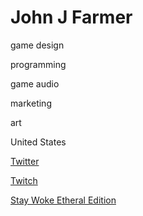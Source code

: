# John J Farmer



<Skills>

game design

programming

game audio

marketing

art

</Skills>

<Location>

United States

</Location>

<Business>

[Twitter](https://twitter.com/UpanGames)

[Twitch](https://www.twitch.tv/upallnightgamesofficaldev)

</Business>



<Games>

[Stay Woke Etheral Edition](https://store.steampowered.com/app/740350/Stay_Woke_Etheral_Edition/)

</Games>
